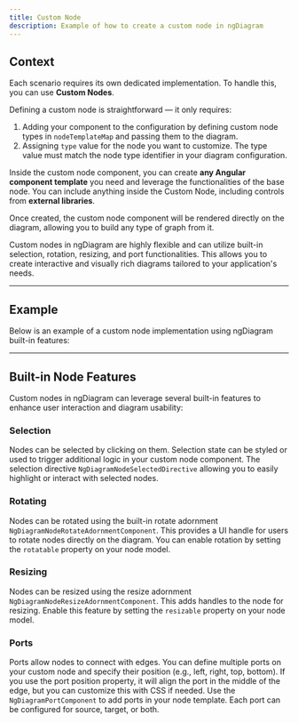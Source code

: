 ```yaml
---
title: Custom Node
description: Example of how to create a custom node in ngDiagram
---
```


## Context

Each scenario requires its own dedicated implementation.
To handle this, you can use **Custom Nodes**.

Defining a custom node is straightforward — it only requires:

1. Adding your component to the configuration by defining custom node types in `nodeTemplateMap` and passing them to the diagram.
2. Assigning `type` value for the node you want to customize. The type value must match the node type identifier in your diagram configuration.

Inside the custom node component, you can create **any Angular component template** you need and leverage the functionalities of the base node.
You can include anything inside the Custom Node, including controls from **external libraries**.

Once created, the custom node component will be rendered directly on the diagram, allowing you to build any type of graph from it.

Custom nodes in ngDiagram are highly flexible and can utilize built-in selection, rotation, resizing, and port functionalities.
This allows you to create interactive and visually rich diagrams tailored to your application's needs.

---

## Example

Below is an example of a custom node implementation using ngDiagram built-in features:


<CustomNode />

<ExampleViewer dirName="custom-node" />

---

## Built-in Node Features

Custom nodes in ngDiagram can leverage several built-in features to enhance user interaction and diagram usability:

### Selection

Nodes can be selected by clicking on them. Selection state can be styled or used to trigger additional logic in your custom node component. The selection directive `NgDiagramNodeSelectedDirective` allowing you to easily highlight or interact with selected nodes.

### Rotating

Nodes can be rotated using the built-in rotate adornment `NgDiagramNodeRotateAdornmentComponent`. This provides a UI handle for users to rotate nodes directly on the diagram. You can enable rotation by setting the `rotatable` property on your node model.

<LinkCard
  icon="list-format"
  title="Rotation"
  href="/docs/internals/nodes/rotation"
  description="Rotation functionality"
/>

### Resizing

Nodes can be resized using the resize adornment `NgDiagramNodeResizeAdornmentComponent`. This adds handles to the node for resizing. Enable this feature by setting the `resizable` property on your node model.

<LinkCard
  icon="list-format"
  title="Resizing"
  href="/docs/internals/nodes/resizing"
  description="Resizing functionality"
/>

### Ports

Ports allow nodes to connect with edges. You can define multiple ports on your custom node and specify their position (e.g., left, right, top, bottom).
If you use the port position property, it will align the port in the middle of the edge, but you can customize this with CSS if needed.
Use the `NgDiagramPortComponent` to add ports in your node template. Each port can be configured for source, target, or both.

<LinkCard icon="list-format" title="Ports" href="/docs/internals/nodes/ports" description="Ports functionality" />
